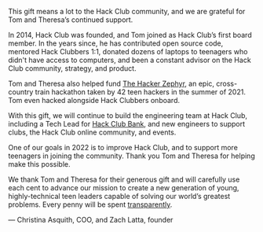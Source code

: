 This gift means a lot to the Hack Club community, and we are grateful for Tom and Theresa’s continued support.

In 2014, Hack Club was founded, and Tom joined as Hack Club’s first board member. In the years since, he has contributed open source code, mentored Hack Clubbers 1:1, donated dozens of laptops to teenagers who didn't have access to computers, and been a constant advisor on the Hack Club community, strategy, and product.

Tom and Theresa also helped fund [The Hacker Zephyr](https://hack.af/zephyrdoc), an epic, cross-country train hackathon taken by 42 teen hackers in the summer of 2021. Tom even hacked alongside Hack Clubbers onboard.

With this gift, we will continue to build the engineering team at Hack Club, including a Tech Lead for [Hack Club Bank](https://hackclub.com/bank), and new engineers to support clubs, the Hack Club online community, and events.

One of our goals in 2022 is to improve Hack Club, and to support more teenagers in joining the community. Thank you Tom and Theresa for helping make this possible.

We thank Tom and Theresa for their generous gift and will carefully use each cent to advance our mission to create a new generation of young, highly-technical teen leaders capable of solving our world’s greatest problems. Every penny will be spent [transparently](https://bank.hackclub.com/hq).

— Christina Asquith, COO, and Zach Latta, founder
